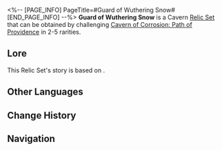 <%-- [PAGE_INFO]
PageTitle=#Guard of Wuthering Snow#
[END_PAGE_INFO] --%>
{{Relic Set Infobox
|id           = 81064
|image1       = Item Guard of Wuthering Snow.png{{subst:void|<!--$UPLOAD:<<SpriteOutput/ItemFigures/71005.png>-<Item Guard of Wuthering Snow.png>-<Relic Icons>>-->}}
|type         = Cavern Relic
|2pcBonus     = Reduces DMG taken by 8%.
|4pcBonus     = At the beginning of the turn, if the wearer's HP percentage is equal to or less than 50%, restores HP equal to 8% of their Max HP and regenerates 5 Energy.
|head         = Guard's Cast Iron Helmet
|hand         = Guard's Shining Gauntlets
|body         = Guard's Uniform of Old
|feet         = Guard's Silver Greaves
|rarity       = 2345
|source2.1    = [[Cavern of Corrosion: Path of Providence]]
|source3.1    = [[Cavern of Corrosion: Path of Providence]]
|source4.1    = [[Cavern of Corrosion: Path of Providence]]
|source5.1    = [[Cavern of Corrosion: Path of Providence]]
|source5.2    = [[Synthesize Relics]]
|utility1     = 
|utility2     = 
|utility3     = 
}}
'''Guard of Wuthering Snow''' is a Cavern [[Relic/Sets|Relic Set]] that can be obtained by challenging [[Cavern of Corrosion: Path of Providence]] in 2-5{{Icon/Stars|1}} rarities.

==Lore==
This Relic Set's story is based on {{tx}}.
{{Relic Lore|Guard of Wuthering Snow}}

==Other Languages==
{{Other Languages
|en   = Guard of Wuthering Snow
|zhs  = 戍卫风雪的铁卫
|zht  = 戍衛風雪的鐵衛
|ja   = 吹雪と対峙する兵士
|ko   = 눈보라에 맞서는 철위대
|es   = Guardia de la nieve borrascosa
|fr   = Garde des neiges hurlantes
|ru   = Страж снежной метели
|th   = Guard of Wuthering Snow
|vi   = Thiết Vệ Bão Tuyết
|de   = Wachen des stürmischen Schnees
|id   = Guard of Wuthering Snow
|pt   = Guarda da Neve Uivante
}}

==Change History==
{{Change History|1.0}}

==Navigation==
{{Relic Set Navbox}}